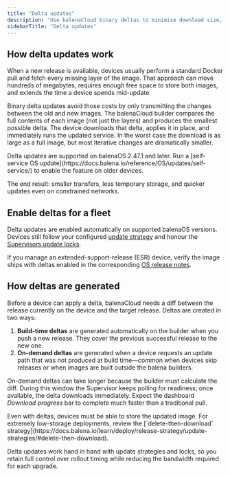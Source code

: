 ```yaml
---
title: "Delta updates"
description: "Use balenaCloud binary deltas to minimise download size, storage requirements, and update time."
sidebarTitle: "Delta updates"
---
```


## How delta updates work

When a new release is available, devices usually perform a standard Docker pull and fetch every missing layer of the image. That approach can move hundreds of megabytes, requires enough free space to store both images, and extends the time a device spends mid-update.

Binary delta updates avoid those costs by only transmitting the changes between the old and new images. The balenaCloud builder compares the full contents of each image (not just the layers) and produces the smallest possible delta. The device downloads that delta, applies it in place, and immediately runs the updated service. In the worst case the download is as large as a full image, but most iterative changes are dramatically smaller.

<Info>
Delta updates are supported on balenaOS 2.47.1 and later. Run a [self-service OS update](https://docs.balena.io/reference/OS/updates/self-service/) to enable the feature on older devices.
</Info>

The end result: smaller transfers, less temporary storage, and quicker updates even on constrained networks.

## Enable deltas for a fleet

Delta updates are enabled automatically on supported balenaOS versions. Devices still follow your configured [update strategy](https://docs.balena.io/learn/deploy/release-strategy/update-strategies/) and honour the [Supervisors update locks](https://docs.balena.io/learn/deploy/release-strategy/update-locking/).

If you manage an extended-support-release (ESR) device, verify the image ships with deltas enabled in the corresponding [OS release notes](https://docs.balena.io/reference/OS/extended-support-release/).

## How deltas are generated

Before a device can apply a delta, balenaCloud needs a diff between the release currently on the device and the target release. Deltas are created in two ways:

1. **Build-time deltas** are generated automatically on the builder when you push a new release. They cover the previous successful release to the new one.
2. **On-demand deltas** are generated when a device requests an update path that was not produced at build time—common when devices skip releases or when images are built outside the balena builders.

On-demand deltas can take longer because the builder must calculate the diff. During this window the Supervisor keeps polling for readiness; once available, the delta downloads immediately. Expect the dashboard *Download progress* bar to complete much faster than a traditional pull.

<Note>
Even with deltas, devices must be able to store the updated image. For extremely low-storage deployments, review the [`delete-then-download` strategy](https://docs.balena.io/learn/deploy/release-strategy/update-strategies/#delete-then-download).
</Note>

Delta updates work hand in hand with update strategies and locks, so you retain full control over rollout timing while reducing the bandwidth required for each upgrade.
